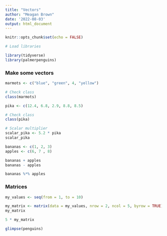 ```yaml
---
title: "Vectors"
author: "Meagan Brown"
date: '2022-08-03'
output: html_document
---
```


```r
knitr::opts_chunk$set(echo = FALSE)
```

```r
# Load libraries

library(tidyverse)
library(palmerpenguins)
```

### Make some vectors

```r
marmots <- c("blue", "green", 4, "yellow")

# Check class
class(marmots)
```

```r
pika <- c(12.4, 6.8, 2.9, 8.8, 8.5)

# Check class
class(pika)

# Scalar multiplier
scalar_pika <- 5.2 * pika 
scalar_pika

```

```r
bananas <- c(1, 2, 3)
apples <- c(6, 7 , 8)

bananas + apples 
bananas - apples

bananas %*% apples
```

### Matrices

```r
my_values <- seq(from = 1, to = 10)

my_matrix <- matrix(data = my_values, nrow = 2, ncol = 5, byrow = TRUE)
my_matrix

5 * my_matrix

glimpse(penguins)


```

